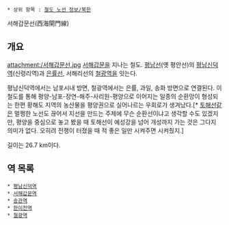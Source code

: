  * 상위 항목 : [[철도 노선 정보/북한]]

서해갑문선(西海閘門線)

== 개요 ==
attachment:/서해갑문선.jpg
[[서해갑문]]을 지나는 철도. [[평남선]](옛 평안선)의 [[평남신덕역]](신령리역)과 [[은률선]], 서해리선의 [[철광역]]을 잇는다.

평남신덕역에서는 남포시내 방면, 철광역에서는 은률, 과일, 송화 방면으로 연결된다. 이 철도를 통해 평양-남포-장연-해주-사리원-평양으로 이어지는 일종의 순환망이 형성되는 한편 황해도 지역의 농산물을 평양권으로 실어나르는 우회로가 생겨났다.[* [[토해선]]같은 멀쩡한 노선도 끊어서 지선을 만드는 주제에 무슨 순환선이냐고 생각할 수도 있겠지만, 평양을 중심으로 놓고 봤을 때 토해선이 예성강을 넘어 개성까지 가는 것은 그다지 의미가 없다. 오히려 전쟁이 터졌을 때 적 좋은 일만 시켜주면 시켜줬지.]

길이는  26.7 km이다. 

== 역 목록 ==
 * [[평남신덕역]]
 * [[서해갑문역]]
 * [[송관역]]
 * [[한이천역]]
 * [[철광역]]
